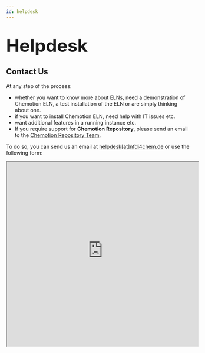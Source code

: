 ```yaml
---
id: helpdesk
---
```


<h1>
  <font size="40">Helpdesk</font>
</h1>

## Contact Us

At any step of the process:

- whether you want to know more about ELNs, need a demonstration of Chemotion ELN, a test installation of the ELN or are simply thinking about one.
- if you want to install Chemotion ELN, need help with IT issues etc.
- want additional features in a running instance etc.
- If you require support for __Chemotion Repository__, please send an email to the [Chemotion Repository Team](mailto:ibcs-chem-repo-request@lists.kit.edu).

To do so, you can send us an email at [helpdesk[at]nfdi4chem.de](mailto:helpdesk@nfdi4chem.de) or use the following form:

<iframe
  src="https://helpdesk-form.chemotion.scc.kit.edu/"
  width="520px"
  height="500px"
/>
